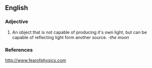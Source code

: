 ==English==

===Adjective===
{{en}}
# An object that is not capable of producing it's own light, but can be capable of reflecting light form another source. ''-the moon''
===References===
http://www.fearofphysics.com